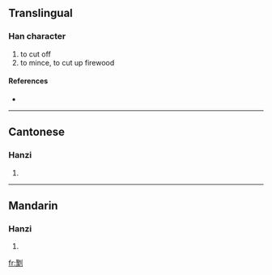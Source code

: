 ==Translingual==

===Han character===
{{Han char|rn=18|rad=刀|as=14|sn=16|four=|canj=尸人中弓 (SOLN)}}

# to cut off
# to mince, to cut up firewood

====References====
* {{Han ref|kx=0145.030|hdz=10360.110|uh=350C|ud=13580}}

----

==Cantonese==

===Hanzi===
{{yue-hanzi|jyut=|y=jap3, jau6 jek3 jik3 sei3 tam3}}

# {{defn|Cantonese|sort=刀14}}

----

==Mandarin==

===Hanzi===
{{cmn-hanzi|pin=[[zhòu]] ([[zhou4]])|wg=chou<sup>4</sup>}}

# {{defn|Mandarin|sort=刀14}}

[[fr:㔌]]